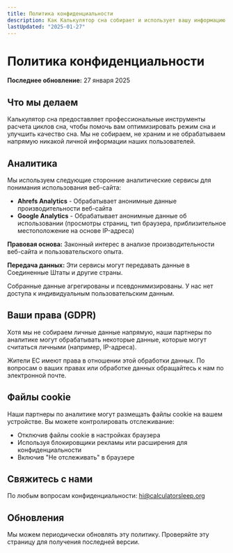 ```yaml
---
title: Политика конфиденциальности
description: Как Калькулятор сна собирает и использует вашу информацию
lastUpdated: "2025-01-27"
---
```


# Политика конфиденциальности

**Последнее обновление:** 27 января 2025

## Что мы делаем

Калькулятор сна предоставляет профессиональные инструменты расчета циклов сна, чтобы помочь вам оптимизировать режим сна и улучшить качество сна. Мы не собираем, не храним и не обрабатываем напрямую никакой личной информации наших пользователей.

## Аналитика

Мы используем следующие сторонние аналитические сервисы для понимания использования веб-сайта:

- **Ahrefs Analytics** - Обрабатывает анонимные данные производительности веб-сайта
- **Google Analytics** - Обрабатывает анонимные данные об использовании (просмотры страниц, тип браузера, приблизительное местоположение на основе IP-адреса)

**Правовая основа:** Законный интерес в анализе производительности веб-сайта и пользовательского опыта.

**Передача данных:** Эти сервисы могут передавать данные в Соединенные Штаты и другие страны.

Собранные данные агрегированы и псевдонимизированы. У нас нет доступа к индивидуальным пользовательским данным.

## Ваши права (GDPR)

Хотя мы не собираем личные данные напрямую, наши партнеры по аналитике могут обрабатывать некоторые данные, которые могут считаться личными (например, IP-адреса).

Жители ЕС имеют права в отношении этой обработки данных. По вопросам о ваших правах или обработке данных обращайтесь к нам по электронной почте.

## Файлы cookie

Наши партнеры по аналитике могут размещать файлы cookie на вашем устройстве. Вы можете контролировать отслеживание:

- Отключив файлы cookie в настройках браузера
- Используя блокировщики рекламы или расширения для конфиденциальности
- Включив "Не отслеживать" в браузере

## Свяжитесь с нами

По любым вопросам конфиденциальности: hi@calculatorsleep.org

## Обновления

Мы можем периодически обновлять эту политику. Проверяйте эту страницу для получения последней версии.



